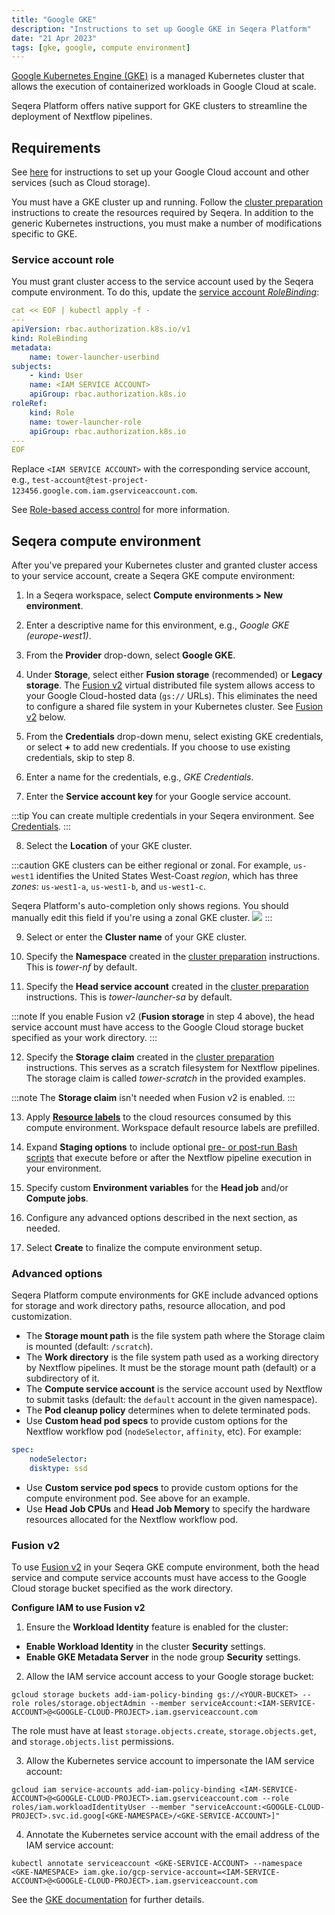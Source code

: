 ```yaml
---
title: "Google GKE"
description: "Instructions to set up Google GKE in Seqera Platform"
date: "21 Apr 2023"
tags: [gke, google, compute environment]
---
```


[Google Kubernetes Engine (GKE)](https://cloud.google.com/kubernetes-engine) is a managed Kubernetes cluster that allows the execution of containerized workloads in Google Cloud at scale.

Seqera Platform offers native support for GKE clusters to streamline the deployment of Nextflow pipelines.

## Requirements

See [here](../compute-envs/google-cloud-batch.mdx#configure-google-cloud) for instructions to set up your Google Cloud account and other services (such as Cloud storage).

You must have a GKE cluster up and running. Follow the [cluster preparation](../compute-envs/k8s.mdx#cluster-preparation) instructions to create the resources required by Seqera. In addition to the generic Kubernetes instructions, you must make a number of modifications specific to GKE.

### Service account role

You must grant cluster access to the service account used by the Seqera compute environment. To do this, update the [service account _RoleBinding_](https://cloud.google.com/kubernetes-engine/docs/how-to/role-based-access-control#rolebinding):

```yaml
cat << EOF | kubectl apply -f -
---
apiVersion: rbac.authorization.k8s.io/v1
kind: RoleBinding
metadata:
    name: tower-launcher-userbind
subjects:
    - kind: User
    name: <IAM SERVICE ACCOUNT>
    apiGroup: rbac.authorization.k8s.io
roleRef:
    kind: Role
    name: tower-launcher-role
    apiGroup: rbac.authorization.k8s.io
---
EOF
```

Replace `<IAM SERVICE ACCOUNT>` with the corresponding service account, e.g., `test-account@test-project-123456.google.com.iam.gserviceaccount.com`.

See [Role-based access control](https://cloud.google.com/kubernetes-engine/docs/how-to/role-based-access-control) for more information.

## Seqera compute environment

After you've prepared your Kubernetes cluster and granted cluster access to your service account, create a Seqera GKE compute environment:

1. In a Seqera workspace, select **Compute environments > New environment**.

2. Enter a descriptive name for this environment, e.g., _Google GKE (europe-west1)_.

3. From the **Provider** drop-down, select **Google GKE**.

4. Under **Storage**, select either **Fusion storage** (recommended) or **Legacy storage**. The [Fusion v2](../supported_software/fusion/fusion.mdx) virtual distributed file system allows access to your Google Cloud-hosted data (`gs://` URLs). This eliminates the need to configure a shared file system in your Kubernetes cluster. See [Fusion v2](#fusion-v2) below.

5. From the **Credentials** drop-down menu, select existing GKE credentials, or select **+** to add new credentials. If you choose to use existing credentials, skip to step 8.

6. Enter a name for the credentials, e.g., _GKE Credentials_.

7. Enter the **Service account key** for your Google service account.

:::tip
You can create multiple credentials in your Seqera environment. See [Credentials](../credentials/overview.mdx).
:::

8. Select the **Location** of your GKE cluster.

:::caution
GKE clusters can be either regional or zonal. For example, `us-west1` identifies the United States West-Coast _region_, which has three _zones_: `us-west1-a`, `us-west1-b`, and `us-west1-c`.

Seqera Platform's auto-completion only shows regions. You should manually edit this field if you're using a zonal GKE cluster.
![](./_images/gke_regions.png)
:::

9. Select or enter the **Cluster name** of your GKE cluster.

10. Specify the **Namespace** created in the [cluster preparation](../compute-envs/k8s.mdx#cluster-preparation) instructions. This is _tower-nf_ by default.

11. Specify the **Head service account** created in the [cluster preparation](../compute-envs/k8s.mdx#cluster-preparation) instructions. This is _tower-launcher-sa_ by default.

:::note
If you enable Fusion v2 (**Fusion storage** in step 4 above), the head service account must have access to the Google Cloud storage bucket specified as your work directory.
:::

12. Specify the **Storage claim** created in the [cluster preparation](../compute-envs/k8s.mdx#cluster-preparation) instructions. This serves as a scratch filesystem for Nextflow pipelines. The storage claim is called _tower-scratch_ in the provided examples.

:::note
The **Storage claim** isn't needed when Fusion v2 is enabled.
:::

13. Apply [**Resource labels**](../resource-labels/overview.mdx) to the cloud resources consumed by this compute environment. Workspace default resource labels are prefilled.

14. Expand **Staging options** to include optional [pre- or post-run Bash scripts](../launch/advanced.mdx#pre--post-run-scripts) that execute before or after the Nextflow pipeline execution in your environment.

15. Specify custom **Environment variables** for the **Head job** and/or **Compute jobs**.

16. Configure any advanced options described in the next section, as needed.

17. Select **Create** to finalize the compute environment setup.

### Advanced options

Seqera Platform compute environments for GKE include advanced options for storage and work directory paths, resource allocation, and pod customization.

- The **Storage mount path** is the file system path where the Storage claim is mounted (default: `/scratch`).
- The **Work directory** is the file system path used as a working directory by Nextflow pipelines. It must be the storage mount path (default) or a subdirectory of it.
- The **Compute service account** is the service account used by Nextflow to submit tasks (default: the `default` account in the given namespace).
- The **Pod cleanup policy** determines when to delete terminated pods.
- Use **Custom head pod specs** to provide custom options for the Nextflow workflow pod (`nodeSelector`, `affinity`, etc). For example:

```yaml
spec:
    nodeSelector:
    disktype: ssd
```

- Use **Custom service pod specs** to provide custom options for the compute environment pod. See above for an example.
- Use **Head Job CPUs** and **Head Job Memory** to specify the hardware resources allocated for the Nextflow workflow pod.

<!--revisit for k8s CE pages consolidation:

Fusion v2 config options

Did you actually follow this steps during your review?

When I set up my EKS installation a while ago (following @bentsherman 's guide here: https://seqera.io/blog/deploying-nextflow-on-amazon-eks/) I ran into difficulties getting the Tower-EKS link up and had to go off-script to get things working.

We should probably verify nothing changes depending on EKS version (e.g. 1.25). @enekui-->

### Fusion v2

To use [Fusion v2](../supported_software/fusion/fusion.mdx) in your Seqera GKE compute environment, both the head service and compute service accounts must have access to the Google Cloud storage bucket specified as the work directory.

**Configure IAM to use Fusion v2**

1. Ensure the **Workload Identity** feature is enabled for the cluster:

- **Enable Workload Identity** in the cluster **Security** settings.
- **Enable GKE Metadata Server** in the node group **Security** settings.

2. Allow the IAM service account access to your Google storage bucket:

```shell
gcloud storage buckets add-iam-policy-binding gs://<YOUR-BUCKET> --role roles/storage.objectAdmin --member serviceAccount:<IAM-SERVICE-ACCOUNT>@<GOOGLE-CLOUD-PROJECT>.iam.gserviceaccount.com
```

The role must have at least `storage.objects.create`, `storage.objects.get`, and `storage.objects.list` permissions.

3. Allow the Kubernetes service account to impersonate the IAM service account:

```shell
gcloud iam service-accounts add-iam-policy-binding <IAM-SERVICE-ACCOUNT>@<GOOGLE-CLOUD-PROJECT>.iam.gserviceaccount.com --role roles/iam.workloadIdentityUser --member "serviceAccount:<GOOGLE-CLOUD-PROJECT>.svc.id.goog[<GKE-NAMESPACE>/<GKE-SERVICE-ACCOUNT>]"
```

4. Annotate the Kubernetes service account with the email address of the IAM service account:

```shell
kubectl annotate serviceaccount <GKE-SERVICE-ACCOUNT> --namespace <GKE-NAMESPACE> iam.gke.io/gcp-service-account=<IAM-SERVICE-ACCOUNT>@<GOOGLE-CLOUD-PROJECT>.iam.gserviceaccount.com
```

See the [GKE documentation](https://cloud.google.com/kubernetes-engine/docs/how-to/workload-identity#authenticating_to) for further details.
